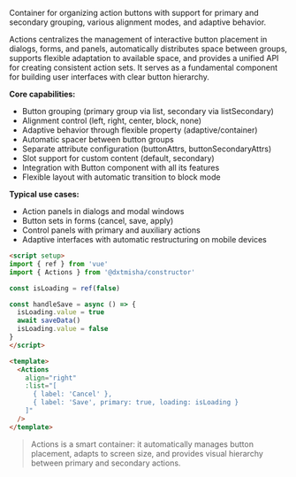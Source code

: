 Container for organizing action buttons with support for primary and secondary grouping, various alignment modes, and adaptive behavior.

Actions centralizes the management of interactive button placement in dialogs, forms, and panels, automatically distributes space between groups, supports flexible adaptation to available space, and provides a unified API for creating consistent action sets. It serves as a fundamental component for building user interfaces with clear button hierarchy.

**Core capabilities:**

- Button grouping (primary group via list, secondary via listSecondary)
- Alignment control (left, right, center, block, none)
- Adaptive behavior through flexible property (adaptive/container)
- Automatic spacer between button groups
- Separate attribute configuration (buttonAttrs, buttonSecondaryAttrs)
- Slot support for custom content (default, secondary)
- Integration with Button component with all its features
- Flexible layout with automatic transition to block mode

**Typical use cases:**

- Action panels in dialogs and modal windows
- Button sets in forms (cancel, save, apply)
- Control panels with primary and auxiliary actions
- Adaptive interfaces with automatic restructuring on mobile devices

```html
<script setup>
import { ref } from 'vue'
import { Actions } from '@dxtmisha/constructor'

const isLoading = ref(false)

const handleSave = async () => {
  isLoading.value = true
  await saveData()
  isLoading.value = false
}
</script>

<template>
  <Actions
    align="right"
    :list="[
      { label: 'Cancel' },
      { label: 'Save', primary: true, loading: isLoading }
    ]"
  />
</template>
```

> Actions is a smart container: it automatically manages button placement, adapts to screen size, and provides visual hierarchy between primary and secondary actions.
